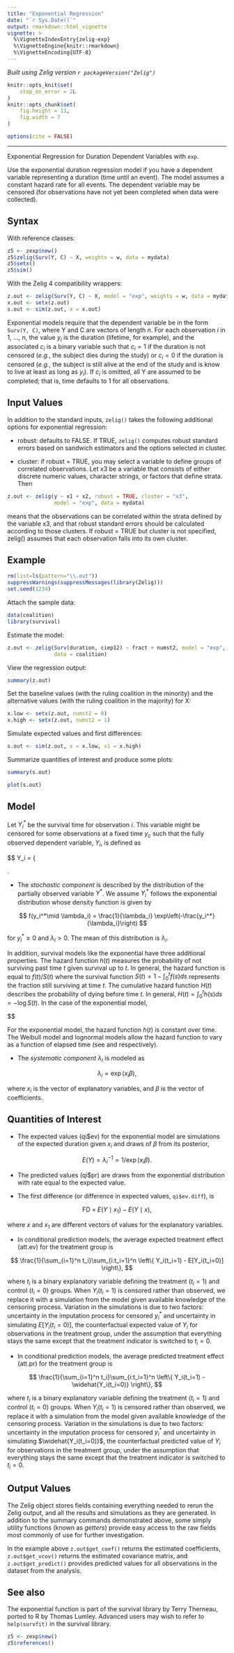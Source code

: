 ```yaml
---
title: "Exponential Regression"
date: "`r Sys.Date()`"
output: rmarkdown::html_vignette
vignette: >
  %\VignetteIndexEntry{zelig-exp}
  %\VignetteEngine{knitr::rmarkdown}
  %\VignetteEncoding{UTF-8}
---
```


*Built using Zelig version `r packageVersion("Zelig")`*

```r
knitr::opts_knit$set(
    stop_on_error = 2L
)
knitr::opts_chunk$set(
    fig.height = 11,
    fig.width = 7
)

options(cite = FALSE)
```
---

Exponential Regression for Duration Dependent Variables with `exp`.

Use the exponential duration regression model if you have a dependent
variable representing a duration (time until an event). The model
assumes a constant hazard rate for all events. The dependent variable
may be censored (for observations have not yet been completed when data
were collected).

Syntax
------

With reference classes:

```r
z5 <- zexp$new()
z5$zelig(Surv(Y, C) ~ X, weights = w, data = mydata)
z5$setx()
z5$sim()
```

With the Zelig 4 compatibility wrappers:

```r
z.out <- zelig(Surv(Y, C) ~ X, model = "exp", weights = w, data = mydata)
x.out <- setx(z.out)
s.out <- sim(z.out, x = x.out)
```

Exponential models require that the dependent variable be in the form
`Surv(Y, C)`, where Y and C are vectors of length $n$. For each
observation $i$ in 1, ..., $n$, the value $y_i$ is the
duration (lifetime, for example), and the associated $c_i$ is a
binary variable such that $c_i = 1$ if the duration is not
censored (*e.g.*, the subject dies during the study) or $c_i = 0$
if the duration is censored (*e.g.*, the subject is still alive at the
end of the study and is know to live at least as long as $y_i$).
If $c_i$ is omitted, all Y are assumed to be completed; that is,
time defaults to 1 for all observations.

Input Values
------

In addition to the standard inputs, `zelig()` takes the following
additional options for exponential regression:

-  robust: defaults to FALSE. If TRUE, `zelig()` computes robust standard
   errors based on sandwich estimators and the options
   selected in cluster.

-  cluster: if robust = TRUE, you may select a variable to define groups
   of correlated observations. Let x3 be a variable that consists of
   either discrete numeric values, character strings, or factors that
   define strata. Then

```r
z.out <- zelig(y ~ x1 + x2, robust = TRUE, cluster = "x3",
               model = "exp", data = mydata)
```

means that the observations can be correlated within the strata
defined by the variable x3, and that robust standard errors should be
calculated according to those clusters. If robust = TRUE but cluster
is not specified, zelig() assumes that each observation falls into
its own cluster.

Example
------

```r
rm(list=ls(pattern="\\.out"))
suppressWarnings(suppressMessages(library(Zelig)))
set.seed(1234)
```

Attach the sample data:

```r
data(coalition)
library(survival)
```

Estimate the model:

```r
z.out <- zelig(Surv(duration, ciep12) ~ fract + numst2, model = "exp",
               data = coalition)
```

View the regression output:

```r
summary(z.out)
```

Set the baseline values (with the ruling coalition in the minority) and
the alternative values (with the ruling coalition in the majority) for
X:

```r
x.low <- setx(z.out, numst2 = 0)
x.high <- setx(z.out, numst2 = 1)
```

Simulate expected values and first differences:

```r
s.out <- sim(z.out, x = x.low, x1 = x.high)
```

Summarize quantities of interest and produce some plots:

```r
summary(s.out)
```

```r
plot(s.out)
```

Model
------

Let $Y_i^*$ be the survival time for observation $i$. This
variable might be censored for some observations at a fixed time
$y_c$ such that the fully observed dependent variable,
$Y_i$, is defined as

$$
    Y_i = \left\{ \begin{array}{ll}
        Y_i^* & \textrm{if }Y_i^* \leq y_c \\
         y_c & \textrm{if }Y_i^* > y_c \\
       \end{array} \right.

-  The *stochastic component* is described by the distribution of the
   partially observed variable $Y^*$. We assume $Y_i^*$
   follows the exponential distribution whose density function is given
   by


$$
    f(y_i^*\mid \lambda_i) = \frac{1}{\lambda_i} \exp\left(-\frac{y_i^*}{\lambda_i}\right)
$$

   for $y_i^*\ge 0$ and $\lambda_i>0$. The mean of this
   distribution is $\lambda_i$.

   In addition, survival models like the exponential have three
   additional properties. The hazard function $h(t)$ measures the
   probability of not surviving past time $t$ given survival up to
   $t$. In general, the hazard function is equal to
   $f(t)/S(t)$ where the survival function
   $S(t) = 1 - \int_{0}^t f(s) ds$ represents the fraction still
   surviving at time $t$. The cumulative hazard function
   $H(t)$ describes the probability of dying before time
   $t$. In general,
   $H(t)= \int_{0}^{t} h(s) ds = -\log S(t)$. In the case of the
   exponential model,


$$
    \begin{aligned}
        h(t) &=& \frac{1}{\lambda_i} \\
      S(t) &=& \exp\left( -\frac{t}{\lambda_i} \right) \\
      H(t) &=& \frac{t}{\lambda_i}\end{aligned}

   For the exponential model, the hazard function $h(t)$ is
   constant over time. The Weibull model and lognormal models allow the
   hazard function to vary as a function of elapsed time (see and
   respectively).

-  The *systematic component* $\lambda_i$ is modeled as


$$
    \lambda_i = \exp(x_i \beta),
$$

   where $x_i$ is the vector of explanatory variables, and
   $\beta$ is the vector of coefficients.

Quantities of Interest
------

-  The expected values (qi$ev) for the exponential model are simulations
   of the expected duration given $x_i$ and draws of $\beta$
   from its posterior,


$$
    E(Y) = \lambda_i^{-1} = 1/\exp(x_i \beta).
$$

-  The predicted values (qi$pr) are draws from the exponential
   distribution with rate equal to the expected value.

-  The first difference (or difference in expected values, `qi$ev.diff`),
   is


$$
    \textrm{FD} \; = \; E(Y \mid x_1) - E(Y \mid x),
$$

   where $x$ and $x_1$ are different vectors of values for
   the explanatory variables.

-  In conditional prediction models, the average expected treatment
   effect (att.ev) for the treatment group is


$$
    \frac{1}{\sum_{i=1}^n t_i}\sum_{i:t_i=1}^n \left\{ Y_i(t_i=1) - E[Y_i(t_i=0)]
        \right\},
$$

   where $t_i$ is a binary explanatory variable defining the
   treatment ($t_i=1$) and control ($t_i=0$) groups. When
   $Y_i(t_i=1)$ is censored rather than observed, we replace it
   with a simulation from the model given available knowledge of the
   censoring process. Variation in the simulations is due to two
   factors: uncertainty in the imputation process for censored
   $y_i^*$ and uncertainty in simulating $E[Y_i(t_i=0)]$,
   the counterfactual expected value of $Y_i$ for observations in
   the treatment group, under the assumption that everything stays the
   same except that the treatment indicator is switched to
   $t_i=0$.

-  In conditional prediction models, the average predicted treatment
   effect (att.pr) for the treatment group is


$$
    \frac{1}{\sum_{i=1}^n t_i}\sum_{i:t_i=1}^n \left\{ Y_i(t_i=1) -
        \widehat{Y_i(t_i=0)} \right\},
$$

   where $t_i$ is a binary explanatory variable defining the
   treatment ($t_i=1$) and control ($t_i=0$) groups. When
   $Y_i(t_i=1)$ is censored rather than observed, we replace it
   with a simulation from the model given available knowledge of the
   censoring process. Variation in the simulations is due to two
   factors: uncertainty in the imputation process for censored
   $y_i^*$ and uncertainty in simulating
   $\widehat{Y_i(t_i=0)}$, the counterfactual predicted value of
   $Y_i$ for observations in the treatment group, under the
   assumption that everything stays the same except that the treatment
   indicator is switched to $t_i=0$.

Output Values
------

The Zelig object stores fields containing everything needed to
rerun the Zelig output, and all the results and simulations as they are generated.
In addition to the summary commands demonstrated above, some simply utility
functions (known as *getters*) provide easy access to the raw fields most
commonly of use for further investigation.

In the example above `z.out$get_coef()` returns the estimated coefficients, `z.out$get_vcov()` returns the estimated covariance matrix, and `z.out$get_predict()` provides predicted values for all observations in the dataset from the analysis.

See also
------

The exponential function is part of the survival library by Terry
Therneau, ported to R by Thomas Lumley. Advanced users may wish to refer
to `help(survfit)` in the survival library.

```r
z5 <- zexp$new()
z5$references()
```

